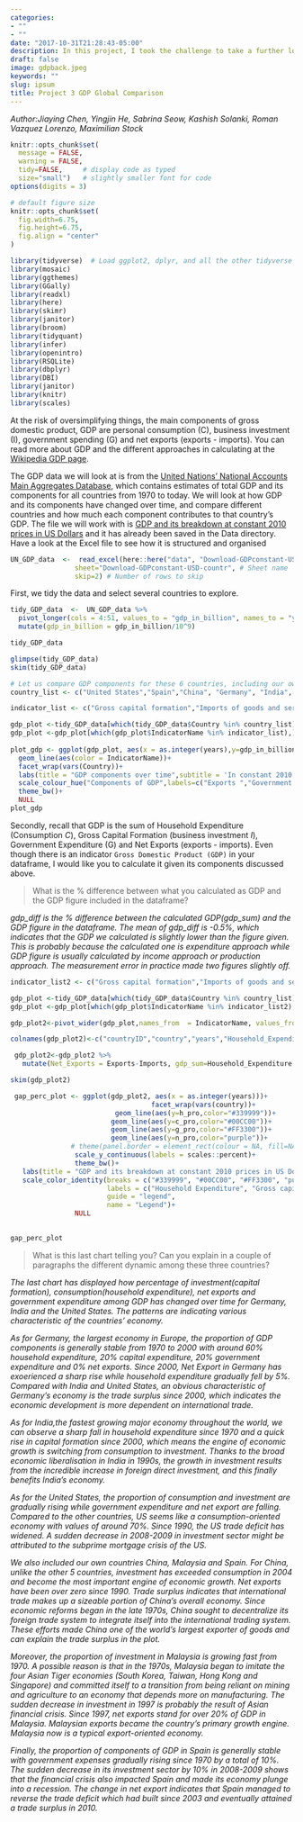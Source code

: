 ```yaml
---
categories:
- ""
- ""
date: "2017-10-31T21:28:43-05:00"
description: In this project, I took the challenge to take a further look into how the percentage of GDP compositions change over time among different countries and gain insights about diversity of economy.
draft: false
image: gdpback.jpeg
keywords: ""
slug: ipsum
title: Project 3 GDP Global Comparison 
---
```


*Author:Jiaying Chen, Yingjin He, Sabrina Seow, Kashish Solanki, Roman Vazquez Lorenzo, Maximilian Stock*

```r
knitr::opts_chunk$set(
  message = FALSE, 
  warning = FALSE, 
  tidy=FALSE,     # display code as typed
  size="small")   # slightly smaller font for code
options(digits = 3)

# default figure size
knitr::opts_chunk$set(
  fig.width=6.75, 
  fig.height=6.75,
  fig.align = "center"
)
```

```r
library(tidyverse)  # Load ggplot2, dplyr, and all the other tidyverse packages
library(mosaic)
library(ggthemes)
library(GGally)
library(readxl)
library(here)
library(skimr)
library(janitor)
library(broom)
library(tidyquant)
library(infer)
library(openintro)
library(RSQLite)
library(dbplyr)
library(DBI)
library(janitor)
library(knitr)
library(scales)
```

At the risk of oversimplifying things, the main components of gross domestic product, GDP are personal consumption (C), business investment (I), government spending (G) and net exports (exports - imports). You can read more about GDP and the different approaches in calculating at the [Wikipedia GDP page](https://en.wikipedia.org/wiki/Gross_domestic_product).

The GDP data we will look at is from the [United Nations' National Accounts Main Aggregates Database](https://unstats.un.org/unsd/snaama/Downloads), which contains estimates of total GDP and its components for all countries from 1970 to today. We will look at how GDP and its components have changed over time, and compare different countries and how much each component contributes to that country's GDP. The file we will work with is [GDP and its breakdown at constant 2010 prices in US Dollars](http://unstats.un.org/unsd/amaapi/api/file/6) and it has already been saved in the Data directory. Have a look at the Excel file to see how it is structured and organised

```r

UN_GDP_data  <-  read_excel(here::here("data", "Download-GDPconstant-USD-countries.xls"), # Excel filename
                sheet="Download-GDPconstant-USD-countr", # Sheet name
                skip=2) # Number of rows to skip

```

First, we tidy the data and select several countries to explore.

```r

tidy_GDP_data  <-  UN_GDP_data %>% 
  pivot_longer(cols = 4:51, values_to = "gdp_in_billion", names_to = "years") %>% 
  mutate(gdp_in_billion = gdp_in_billion/10^9)

tidy_GDP_data

glimpse(tidy_GDP_data)
skim(tidy_GDP_data)

# Let us compare GDP components for these 6 countries, including our own countries China, Malaysia and Spain
country_list <- c("United States","Spain","China", "Germany", "India", "Malaysia")

```

```r

indicator_list <- c("Gross capital formation","Imports of goods and services", "General government final consumption expenditure", "Household consumption expenditure (including Non-profit institutions serving households)", "Exports of goods and services")

gdp_plot <-tidy_GDP_data[which(tidy_GDP_data$Country %in% country_list),]
gdp_plot <-gdp_plot[which(gdp_plot$IndicatorName %in% indicator_list),]
  
plot_gdp <- ggplot(gdp_plot, aes(x = as.integer(years),y=gdp_in_billion))+
  geom_line(aes(color = IndicatorName))+
  facet_wrap(vars(Country))+ 
  labs(title = "GDP components over time",subtitle = 'In constant 2010 USD', y = "Billion US$", x= "year")+
  scale_colour_hue("Components of GDP",labels=c("Exports ","Government Expenditure","Gross capital formation","Household Expenditure","Imports"))+
  theme_bw()+
  NULL
plot_gdp

```

Secondly, recall that GDP is the sum of Household Expenditure (Consumption *C*), Gross Capital Formation (business investment *I*), Government Expenditure (G) and Net Exports (exports - imports). Even though there is an indicator `Gross Domestic Product (GDP)` in your dataframe, I would like you to calculate it given its components discussed above.

> What is the % difference between what you calculated as GDP and the GDP figure included in the dataframe?

*gdp_diff is the % difference between the calculated GDP(gdp_sum) and the GDP figure in the dataframe. The mean of gdp_diff is -0.5%, which indicates that the GDP we calculated is slightly lower than the figure given. This is probably because the calculated one is expenditure approach while GDP figure is usually calculated by income approach or production approach. The measurement error in practice made two figures slightly off.*

```r
indicator_list2 <- c("Gross capital formation","Imports of goods and services", "General government final consumption expenditure", "Household consumption expenditure (including Non-profit institutions serving households)", "Exports of goods and services", "Gross Domestic Product (GDP)")

gdp_plot <-tidy_GDP_data[which(tidy_GDP_data$Country %in% country_list),]
gdp_plot <-gdp_plot[which(gdp_plot$IndicatorName %in% indicator_list2),]

gdp_plot2<-pivot_wider(gdp_plot,names_from  = IndicatorName, values_from  = gdp_in_billion)

colnames(gdp_plot2)<-c("countryID","country","years","Household_Expenditure","Government_Expenditure","Gross_Capital_Formation","Exports","Imports","gdp_origin") 

 gdp_plot2<-gdp_plot2 %>%
   mutate(Net_Exports = Exports-Imports, gdp_sum=Household_Expenditure +Government_Expenditure+Gross_Capital_Formation+Net_Exports,h_pro=Household_Expenditure/gdp_sum,g_pro=Government_Expenditure/gdp_sum,c_pro=Gross_Capital_Formation/gdp_sum,n_pro= Net_Exports/gdp_sum,gdp_diff=(gdp_sum/gdp_origin)-1)

skim(gdp_plot2)

```

```r
 gap_perc_plot <- ggplot(gdp_plot2, aes(x = as.integer(years)))+
                                   facet_wrap(vars(country))+
                          geom_line(aes(y=h_pro,color="#339999"))+
                         geom_line(aes(y=c_pro,color="#00CC00"))+
                         geom_line(aes(y=g_pro,color="#FF3300"))+
                         geom_line(aes(y=n_pro,color="purple"))+
               # theme(panel.border = element_rect(colour = NA, fill=NA))+
                scale_y_continuous(labels = scales::percent)+
                theme_bw()+
   labs(title = "GDP and its breakdown at constant 2010 prices in US Dollars ", y = "proportion", x= "year")+
   scale_color_identity(breaks = c("#339999", "#00CC00", "#FF3300", "purple"),
                        labels = c("Household Expenditure", "Gross capital formation", "Government Expenditure", "Net Exports"),
                        guide = "legend",
                        name = "Legend")+
                NULL

                         
gap_perc_plot 
```

> What is this last chart telling you? Can you explain in a couple of paragraphs the different dynamic among these three countries?

*The last chart has displayed how percentage of investment(capital formation), consumption(household expenditure), net exports and government expenditure among GDP has changed over time for Germany, India and the United States. The patterns are indicating various characteristic of the countries' economy.*

*As for Germany, the largest economy in Europe, the proportion of GDP components is generally stable from 1970 to 2000 with around 60% household expenditure, 20% capital expenditure, 20% government expenditure and 0% net exports. Since 2000, Net Export in Germany has exoerienced a sharp rise while household expenditure gradually fell by 5%. Compared with India and United States, an obvious characteristic of Germany's economy is the trade surplus since 2000, which indicates the economic development is more dependent on international trade.*

*As for India,the fastest growing major economy throughout the world, we can observe a sharp fall in household expenditure since 1970 and a quick rise in capital formation since 2000, which means the engine of economic growth is switching from consumption to investment. Thanks to the broad economic liberalisation in India in 1990s, the growth in investment results from the incredible increase in foreign direct investment, and this finally benefits India's economy.*

*As for the United States, the proportion of consumption and investment are gradually rising while government expenditure and net export are falling. Compared to the other countries, US seems like a consumption-oriented economy with values of around 70%. Since 1990, the US trade deficit has widened. A sudden decrease in 2008-2009 in investment sector might be attributed to the subprime mortgage crisis of the US.*

*We also included our own countries China, Malaysia and Spain.* *For China, unlike the other 5 countries, investment has exceeded consumption in 2004 and become the most important engine of economic growth. Net exports have been over zero since 1990. Trade surplus indicates that international trade makes up a sizeable portion of China's overall economy. Since economic reforms began in the late 1970s, China sought to decentralize its foreign trade system to integrate itself into the international trading system. These efforts made China one of the world's largest exporter of goods and can explain the trade surplus in the plot.*

*Moreover, the proportion of investment in Malaysia is growing fast from 1970. A possible reason is that in the 1970s, Malaysia began to imitate the four Asian Tiger economies (South Korea, Taiwan, Hong Kong and Singapore) and committed itself to a transition from being reliant on mining and agriculture to an economy that depends more on manufacturing. The sudden decrease in investment in 1997 is probably the result of Asian financial crisis. Since 1997, net exports stand for over 20% of GDP in Malaysia. Malaysian exports became the country's primary growth engine. Malaysia now is a typical export-oriented economy.*

*Finally, the proportion of components of GDP in Spain is generally stable with government expenses gradually rising since 1970 by a total of 10%. The sudden decrease in its investment sector by 10% in 2008-2009 shows that the financial crisis also impacted Spain and made its economy plunge into a recession. The change in net export indicates that Spain managed to reverse the trade deficit which had built since 2003 and eventually attained a trade surplus in 2010.*


